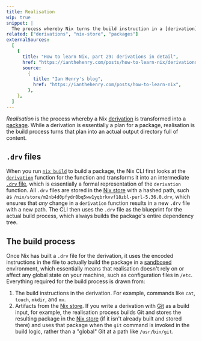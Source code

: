 ```yaml
---
title: Realisation
wip: true
snippet: |
  The process whereby Nix turns the build instruction in a [derivation](/concepts/derivations) into a build output in the [Nix store](/concepts/nix-store)
related: ["derivations", "nix-store", "packages"]
externalSources:
  [
    {
      title: "How to learn Nix, part 29: derivations in detail",
      href: "https://ianthehenry.com/posts/how-to-learn-nix/derivations-in-detail",
      source:
        {
          title: "Ian Henry's blog",
          href: "https://ianthehenry.com/posts/how-to-learn-nix",
        },
    },
  ]
---
```


_Realisation_ is the process whereby a Nix [derivation] is transformed into a [package].
While a derivation is essentially a plan for a package, realisation is the build process turns that plan into an actual output directory full of content.

## `.drv` files

When you run [`nix build`][nix-build] to build a package, the Nix CLI first looks at the [`derivation`][derivation] function for the function and transforms it into an intermediate [`.drv` file][drv], which is essentially a formal representation of the `derivation` function.
All `.drv` files are stored in the [Nix store][store] with a hashed path, such as `/nix/store/m2nb4d0pfydr8bq5ww1yqbrkvvf18zbl-perl-5.36.0.drv`, which ensures that _any_ change in a `derivation` function results in a new `.drv` file with a new path.
The CLI then uses the `.drv` file as the blueprint for the actual build process, which always builds the package's entire dependency tree.

## The build process

Once Nix has built a `.drv` file for the derivation, it uses the encoded instructions in the file to actually build the package in a [sandboxed] environment, which essentially means that realisation doesn't rely on or affect any global state on your machine, such as configuration files in `/etc`.
Everything required for the build process is drawn from:

1. The build instructions in the derivation. For example, commands like `cat`, `touch`, `mkdir`, and `mv`.
1. Artifacts from the [Nix store][store].
   If you write a derivation with [Git] as a build input, for example, the realisation process builds Git and stores the resulting package in the [Nix store][store] (if it isn't already built and stored there) and uses that package when the `git` command is invoked in the build logic, rather than a "global" Git at a path like `/usr/bin/git`.

[derivation]: /concepts/derivations
[drv]: https://nixos.org/guides/nix-pills/our-first-derivation
[git]: https://git-scm.com
[nix-build]: https://nixos.org/manual/nix/stable/command-ref/new-cli/nix3-build
[package]: /concepts/packages
[sandboxed]: /concepts/sandboxing
[store]: /concepts/nix-store

